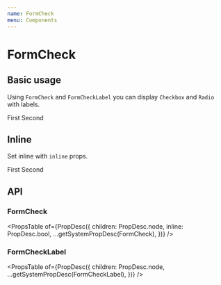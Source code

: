 ```yaml
---
name: FormCheck
menu: Components
---
```



# FormCheck

## Basic usage

Using `FormCheck` and `FormCheckLabel` you can display `Checkbox` and `Radio` with labels.

<Playground>
  <FormCheck>
    <Checkbox id="basicCheckbox1" />
    <FormCheckLabel htmlFor="basicCheckbox1">First</FormCheckLabel>
  </FormCheck>
  <FormCheck>
    <Checkbox id="basicCheckbox2" />
    <FormCheckLabel htmlFor="basicCheckbox2">Second</FormCheckLabel>
  </FormCheck>
</Playground>

## Inline

Set inline with `inline` props.

<Playground>
  <FormCheck inline>
    <Checkbox id="checkboxInline1" />
    <FormCheckLabel htmlFor="checkboxInline1">First</FormCheckLabel>
  </FormCheck>
  <FormCheck inline>
    <Checkbox id="checkboxInline2" />
    <FormCheckLabel htmlFor="checkboxInline2">Second</FormCheckLabel>
  </FormCheck>
</Playground>

## API

### FormCheck

<PropsTable
  of={PropDesc({
    children: PropDesc.node,
    inline: PropDesc.bool,
    ...getSystemPropDesc(FormCheck),
  })}
/>

### FormCheckLabel

<PropsTable
  of={PropDesc({
    children: PropDesc.node,
    ...getSystemPropDesc(FormCheckLabel),
  })}
/>